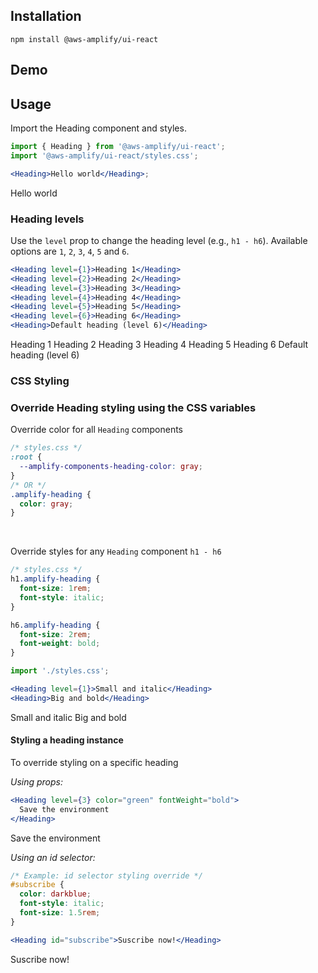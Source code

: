 
## Installation

```
npm install @aws-amplify/ui-react
```

## Demo

<HeadingDemo />

## Usage

Import the Heading component and styles.

```jsx
import { Heading } from '@aws-amplify/ui-react';
import '@aws-amplify/ui-react/styles.css';

<Heading>Hello world</Heading>;
```

<Heading>Hello world</Heading>

### Heading levels

Use the `level` prop to change the heading level (e.g., `h1 - h6`). Available options are `1`, `2`, `3`, `4`, `5` and `6`.

```jsx
<Heading level={1}>Heading 1</Heading>
<Heading level={2}>Heading 2</Heading>
<Heading level={3}>Heading 3</Heading>
<Heading level={4}>Heading 4</Heading>
<Heading level={5}>Heading 5</Heading>
<Heading level={6}>Heading 6</Heading>
<Heading>Default heading (level 6)</Heading>
```

<Heading level={1}>Heading 1</Heading>
<Heading level={2}>Heading 2</Heading>
<Heading level={3}>Heading 3</Heading>
<Heading level={4}>Heading 4</Heading>
<Heading level={5}>Heading 5</Heading>
<Heading level={6}>Heading 6</Heading>
<Heading>Default heading (level 6)</Heading>

### CSS Styling

### Override Heading styling using the CSS variables

Override color for all `Heading` components

```css
/* styles.css */
:root {
  --amplify-components-heading-color: gray;
}
/* OR */
.amplify-heading {
  color: gray;
}
```

<br />

Override styles for any `Heading` component `h1 - h6`

```css
/* styles.css */
h1.amplify-heading {
  font-size: 1rem;
  font-style: italic;
}

h6.amplify-heading {
  font-size: 2rem;
  font-weight: bold;
}
```

```jsx
import './styles.css';

<Heading level={1}>Small and italic</Heading>
<Heading>Big and bold</Heading>
```

<Heading fontSize="1rem" fontStyle="italic">
  Small and italic
</Heading>
<Heading fontSize="2rem" fontWeight="bold">
  Big and bold
</Heading>

<br />

#### Styling a heading instance

To override styling on a specific heading

_Using props:_

```jsx
<Heading level={3} color="green" fontWeight="bold">
  Save the environment
</Heading>
```

<Heading level={3} color="green" fontWeight="bold">
  Save the environment
</Heading>

_Using an id selector:_

```css
/* Example: id selector styling override */
#subscribe {
  color: darkblue;
  font-style: italic;
  font-size: 1.5rem;
}
```

```jsx
<Heading id="subscribe">Suscribe now!</Heading>
```

<Heading id="subscribe">Suscribe now!</Heading>
